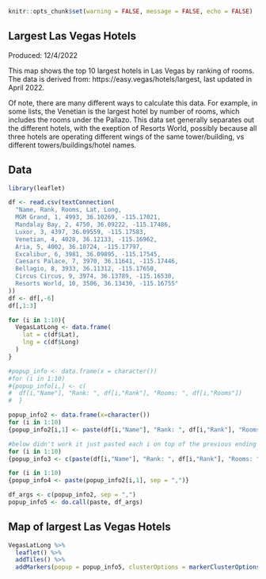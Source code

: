 
```{r setup, include=FALSE}
knitr::opts_chunk$set(warning = FALSE, message = FALSE, echo = FALSE)
```
## Largest Las Vegas Hotels
Produced: 12/4/2022

This map shows the top 10 largest hotels in Las Vegas by ranking of rooms. The data is derived from:
https://easy.vegas/hotels/largest, last updated in April 2022. 
\

Of note, there are many different ways to calculate this data. For example, in some lists, the Venetian is the largest hotel by number of rooms, which includes the rooms under the Pallazo. This data set generally separates out the different hotels, with the exeption of Resorts World, possibly because all three hotels are operating different wings of the same tower/building, vs different towers/buildings/hotel names.


## Data
```{r, echo=FALSE}
library(leaflet)
```

```{r, eval=TRUE, warning=FALSE}
df <- read.csv(textConnection(
  "Name, Rank, Rooms, Lat, Long, 
  MGM Grand, 1, 4993, 36.10269, -115.17021,
  Mandalay Bay, 2, 4750, 36.09222, -115.17486, 
  Luxor, 3, 4397, 36.09559, -115.17583,
  Venetian, 4, 4028, 36.12133, -115.16962, 
  Aria, 5, 4002, 36.10724, -115.17797, 
  Excalibur, 6, 3981, 36.09895, -115.17545,
  Caesars Palace, 7, 3970, 36.11641, -115.17446,
  Bellagio, 8, 3933, 36.11312, -115.17650, 
  Circus Circus, 9, 3974, 36.13789, -115.16530,
  Resorts World, 10, 3506, 36.13430, -115.16755"
))
df <- df[,-6]
df[,1:3]

for (i in 1:10){
  VegasLatLong <- data.frame(
    lat = c(df$Lat),
    lng = c(df$Long)
  )
}
```

```{r, echo=FALSE}
#popup_info <- data.frame(x = character())
#for (i in 1:10)
#{popup_info[i,] <- c(
#  df[i,"Name"], "Rank: ", df[i,"Rank"], "Rooms: ", df[i,"Rooms"])
#  }

popup_info2 <- data.frame(x=character())
for (i in 1:10)
{popup_info2[i,1] <- paste(df[i,"Name"], "Rank: ", df[i,"Rank"], "Rooms: ", df[i,"Rooms"])}

#below didn't work it just pasted each i on top of the previous ending with #10
for (i in 1:10)
{popup_info3 <- c(paste(df[i,"Name"], "Rank: ", df[i,"Rank"], "Rooms: ", df[i,"Rooms"]))}

for (i in 1:10)
{popup_info4 <- paste(popup_info2[i,1], sep = ",")}

df_args <- c(popup_info2, sep = ",")
popup_info5 <- do.call(paste, df_args)
```

## Map of largest Las Vegas Hotels

```{r}
VegasLatLong %>%
  leaflet() %>%
  addTiles() %>%
  addMarkers(popup = popup_info5, clusterOptions = markerClusterOptions())
```

